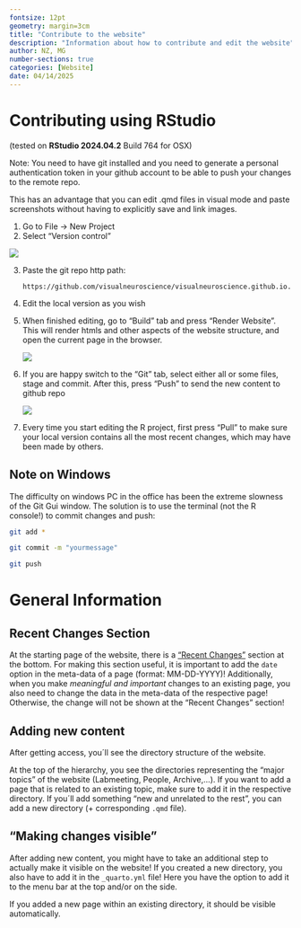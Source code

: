 ```yaml
---
fontsize: 12pt
geometry: margin=3cm
title: "Contribute to the website"
description: "Information about how to contribute and edit the website"
author: NZ, MG
number-sections: true
categories: [Website]
date: 04/14/2025
---
```


# Contributing using RStudio

(tested on **RStudio 2024.04.2** Build 764 for OSX)

Note: You need to have git installed and you need to generate a personal authentication token in your github account to be able to push your changes to the remote repo.

This has an advantage that you can edit .qmd files in visual mode and paste screenshots without having to explicitly save and link images.

1.  Go to File -\> New Project
2.  Select "Version control"

![](images/clipboard-631192025.png)

3.  Paste the git repo http path:

    ```         
    https://github.com/visualneuroscience/visualneuroscience.github.io.git
    ```

4.  Edit the local version as you wish

5.  When finished editing, go to "Build" tab and press "Render Website". This will render htmls and other aspects of the website structure, and open the current page in the browser.

    ![](images/clipboard-884733564.png)

6.  If you are happy switch to the "Git" tab, select either all or some files, stage and commit. After this, press "Push" to send the new content to github repo

    ![](images/clipboard-974248695.png)

7.  Every time you start editing the R project, first press "Pull" to make sure your local version contains all the most recent changes, which may have been made by others.

## Note on Windows

The difficulty on windows PC in the office has been the extreme slowness of the Git Gui window. The solution is to use the terminal (not the R console!) to commit changes and push:

``` bash
git add *  

git commit -m "yourmessage"  

git push
```

# General Information

## Recent Changes Section

At the starting page of the website, there is a ["Recent Changes"](index.qmd) section at the bottom. For making this section useful, it is important to add the `date` option in the meta-data of a page (format: MM-DD-YYYY)! Additionally, when you make *meaningful and important* changes to an existing page, you also need to change the data in the meta-data of the respective page! Otherwise, the change will not be shown at the "Recent Changes" section!

## Adding new content

After getting access, you´ll see the directory structure of the website.

At the top of the hierarchy, you see the directories representing the "major topics" of the website (Labmeeting, People, Archive,...). If you want to add a page that is related to an existing topic, make sure to add it in the respective directory. If you´ll add something "new and unrelated to the rest", you can add a new directory (+ corresponding `.qmd` file).

## "Making changes visible"

After adding new content, you might have to take an additional step to actually make it visible on the website! If you created a new directory, you also have to add it in the `_quarto.yml` file! Here you have the option to add it to the menu bar at the top and/or on the side.

If you added a new page within an existing directory, it should be visible automatically.
